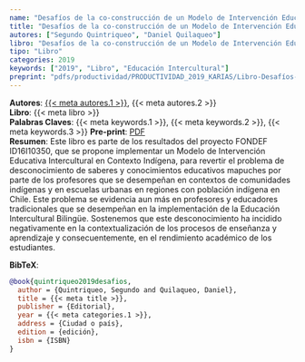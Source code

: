```yaml
---
name: "Desafíos de la co-construcción de un Modelo de Intervención Educativa Intercultural en Contexto Indígeno"
title: "Desafíos de la co-construcción de un Modelo de Intervención Educativa Intercultural en Contexto Indígeno"
autores: ["Segundo Quintriqueo", "Daniel Quilaqueo"]
libro: "Desafíos de la co-construcción de un Modelo de Intervención Educativa Intercultural en Contexto Indígeno"
tipo: "Libro"
categories: 2019
keywords: ["2019", "Libro", "Educación Intercultural"]
preprint: "pdfs/productividad/PRODUCTIVIDAD_2019_KARIAS/Libro-Desafíos-de-la-Co-contrucción...FONDEF-2019.pdf"
---
```

**Autores**: [{{< meta autores.1 >}}](../members/current/Segundo Quintriqueo.qmd), {{< meta autores.2 >}}  
**Libro**: {{< meta libro >}}     
**Palabras Claves**: {{< meta keywords.1 >}}, {{< meta keywords.2 >}}, {{< meta keywords.3 >}} 
**Pre-print**: [PDF](../{{< meta preprint >}})  
**Resumen**: Este libro es parte de los resultados del proyecto FONDEF ID16I10350, que se propone implementar un Modelo de Intervención Educativa Intercultural en Contexto Indígena, para revertir el problema de desconocimiento de saberes y conocimientos educativos mapuches por parte de los profesores que se desempeñan en contextos de comunidades indígenas y en escuelas urbanas en regiones con población indígena en Chile. Este problema se evidencia aun más en profesores y educadores tradicionales que se desempeñan en la implementación de la Educación Intercultural Bilingüe. Sostenemos que este desconocimiento ha incidido negativamente en la contextualización de los procesos de enseñanza y aprendizaje y consecuentemente, en el rendimiento académico de los estudiantes.   


**BibTeX**:
```bibtex
@book{quintriqueo2019desafios,
  author = {Quintriqueo, Segundo and Quilaqueo, Daniel},
  title = {{< meta title >}},
  publisher = {Editorial},
  year = {{< meta categories.1 >}},
  address = {Ciudad o país},
  edition = {edición},
  isbn = {ISBN}
}
```
